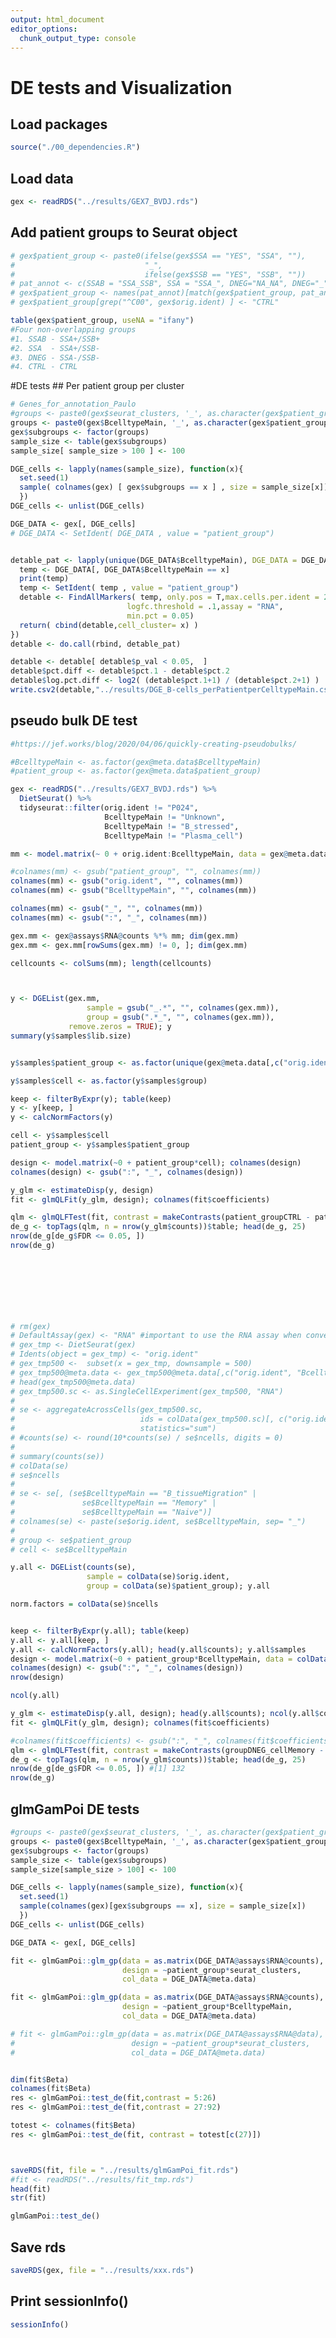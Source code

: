```yaml
---
output: html_document
editor_options: 
  chunk_output_type: console
---
```



# DE tests and Visualization {#DE-tests}
## Load packages

```r

source("./00_dependencies.R")

```


## Load data

```r

gex <- readRDS("../results/GEX7_BVDJ.rds")

```


## Add patient groups to Seurat object

```r

# gex$patient_group <- paste0(ifelse(gex$SSA == "YES", "SSA", ""), 
#                             "_", 
#                             ifelse(gex$SSB == "YES", "SSB", ""))
# pat_annot <- c(SSAB = "SSA_SSB", SSA = "SSA_", DNEG="NA_NA", DNEG="_")
# gex$patient_group <- names(pat_annot)[match(gex$patient_group, pat_annot)]
# gex$patient_group[grep("^C00", gex$orig.ident) ] <- "CTRL"

table(gex$patient_group, useNA = "ifany")
#Four non-overlapping groups
#1. SSAB - SSA+/SSB+
#2. SSA  - SSA+/SSB-
#3. DNEG - SSA-/SSB-
#4. CTRL - CTRL


```


#DE tests
## Per patient group per cluster

```r

# Genes_for_annotation_Paulo
#groups <- paste0(gex$seurat_clusters, '_', as.character(gex$patient_group) )
groups <- paste0(gex$BcelltypeMain, '_', as.character(gex$patient_group))
gex$subgroups <- factor(groups)
sample_size <- table(gex$subgroups)
sample_size[ sample_size > 100 ] <- 100

DGE_cells <- lapply(names(sample_size), function(x){ 
  set.seed(1)
  sample( colnames(gex) [ gex$subgroups == x ] , size = sample_size[x])
  })
DGE_cells <- unlist(DGE_cells)

DGE_DATA <- gex[, DGE_cells]
# DGE_DATA <- SetIdent( DGE_DATA , value = "patient_group")


detable_pat <- lapply(unique(DGE_DATA$BcelltypeMain), DGE_DATA = DGE_DATA, function(x, DGE_DATA){ 
  temp <- DGE_DATA[, DGE_DATA$BcelltypeMain == x]
  print(temp)
  temp <- SetIdent( temp , value = "patient_group")
  detable <- FindAllMarkers( temp, only.pos = T,max.cells.per.ident = 200,
                          logfc.threshold = .1,assay = "RNA",
                          min.pct = 0.05)
  return( cbind(detable,cell_cluster= x) )
})
detable <- do.call(rbind, detable_pat)

detable <- detable[ detable$p_val < 0.05,  ]
detable$pct.diff <- detable$pct.1 - detable$pct.2
detable$log.pct.diff <- log2( (detable$pct.1+1) / (detable$pct.2+1) )
write.csv2(detable,"../results/DGE_B-cells_perPatientperCelltypeMain.csv")


```


## pseudo bulk DE test


```r
#https://jef.works/blog/2020/04/06/quickly-creating-pseudobulks/

#BcelltypeMain <- as.factor(gex@meta.data$BcelltypeMain)
#patient_group <- as.factor(gex@meta.data$patient_group)

gex <- readRDS("../results/GEX7_BVDJ.rds") %>% 
  DietSeurat() %>%  
  tidyseurat::filter(orig.ident != "P024", 
                     BcelltypeMain != "Unknown", 
                     BcelltypeMain != "B_stressed",
                     BcelltypeMain != "Plasma_cell")

mm <- model.matrix(~ 0 + orig.ident:BcelltypeMain, data = gex@meta.data); head(mm)

#colnames(mm) <- gsub("patient_group", "", colnames(mm))
colnames(mm) <- gsub("orig.ident", "", colnames(mm))
colnames(mm) <- gsub("BcelltypeMain", "", colnames(mm))

colnames(mm) <- gsub("_", "", colnames(mm))
colnames(mm) <- gsub(":", "_", colnames(mm))

gex.mm <- gex@assays$RNA@counts %*% mm; dim(gex.mm)
gex.mm <- gex.mm[rowSums(gex.mm) != 0, ]; dim(gex.mm)

cellcounts <- colSums(mm); length(cellcounts)



y <- DGEList(gex.mm, 
                 sample = gsub("_.*", "", colnames(gex.mm)), 
                 group = gsub(".*_", "", colnames(gex.mm)),
             remove.zeros = TRUE); y
summary(y$samples$lib.size)


y$samples$patient_group <- as.factor(unique(gex@meta.data[,c("orig.ident", "patient_group")])$patient_group[match(y$samples$samples, unique(gex@meta.data[,c("orig.ident", "patient_group")])$orig.ident)])

y$samples$cell <- as.factor(y$samples$group)

keep <- filterByExpr(y); table(keep)
y <- y[keep, ]
y <- calcNormFactors(y)

cell <- y$samples$cell
patient_group <- y$samples$patient_group 

design <- model.matrix(~0 + patient_group*cell); colnames(design)
colnames(design) <- gsub(":", "_", colnames(design))

y_glm <- estimateDisp(y, design)
fit <- glmQLFit(y_glm, design); colnames(fit$coefficients)

qlm <- glmQLFTest(fit, contrast = makeContrasts(patient_groupCTRL - patient_groupDNEG, levels = design))
de_g <- topTags(qlm, n = nrow(y_glm$counts))$table; head(de_g, 25)
nrow(de_g[de_g$FDR <= 0.05, ]) 
nrow(de_g)
  
  
  





# rm(gex)
# DefaultAssay(gex) <- "RNA" #important to use the RNA assay when converting
# gex_tmp <- DietSeurat(gex)
# Idents(object = gex_tmp) <- "orig.ident"
# gex_tmp500 <-  subset(x = gex_tmp, downsample = 500)
# gex_tmp500@meta.data <- gex_tmp500@meta.data[,c("orig.ident", "BcelltypeMain", "patient_group")]
# head(gex_tmp500@meta.data)
# gex_tmp500.sc <- as.SingleCellExperiment(gex_tmp500, "RNA")
# 
# se <- aggregateAcrossCells(gex_tmp500.sc, 
#                            ids = colData(gex_tmp500.sc)[, c("orig.ident", "BcelltypeMain")], 
#                            statistics="sum")
# #counts(se) <- round(10*counts(se) / se$ncells, digits = 0)
# 
# summary(counts(se))
# colData(se)
# se$ncells
# 
# se <- se[, (se$BcelltypeMain == "B_tissueMigration" | 
#               se$BcelltypeMain == "Memory" | 
#               se$BcelltypeMain == "Naive")]
# colnames(se) <- paste(se$orig.ident, se$BcelltypeMain, sep= "_")
# 
# group <- se$patient_group
# cell <- se$BcelltypeMain

y.all <- DGEList(counts(se), 
                 sample = colData(se)$orig.ident, 
                 group = colData(se)$patient_group); y.all

norm.factors = colData(se)$ncells


keep <- filterByExpr(y.all); table(keep)
y.all <- y.all[keep, ]
y.all <- calcNormFactors(y.all); head(y.all$counts); y.all$samples
design <- model.matrix(~0 + patient_group*BcelltypeMain, data = colData(se)); design
colnames(design) <- gsub(":", "_", colnames(design))
nrow(design)

ncol(y.all)

y_glm <- estimateDisp(y.all, design); head(y.all$counts); ncol(y.all$counts)
fit <- glmQLFit(y_glm, design); colnames(fit$coefficients)

#colnames(fit$coefficients) <- gsub(":", "_", colnames(fit$coefficients))
qlm <- glmQLFTest(fit, contrast = makeContrasts(groupDNEG_cellMemory - groupSSA_cellMemory, levels = design))
de_g <- topTags(qlm, n = nrow(y_glm$counts))$table; head(de_g, 25)
nrow(de_g[de_g$FDR <= 0.05, ]) #[1] 132
nrow(de_g)


```


## glmGamPoi DE tests

```r

#groups <- paste0(gex$seurat_clusters, '_', as.character(gex$patient_group))
groups <- paste0(gex$BcelltypeMain, '_', as.character(gex$patient_group))
gex$subgroups <- factor(groups)
sample_size <- table(gex$subgroups)
sample_size[sample_size > 100] <- 100

DGE_cells <- lapply(names(sample_size), function(x){ 
  set.seed(1)
  sample(colnames(gex)[gex$subgroups == x], size = sample_size[x])
  })
DGE_cells <- unlist(DGE_cells)

DGE_DATA <- gex[, DGE_cells]

fit <- glmGamPoi::glm_gp(data = as.matrix(DGE_DATA@assays$RNA@counts),
                         design = ~patient_group*seurat_clusters,
                         col_data = DGE_DATA@meta.data)

fit <- glmGamPoi::glm_gp(data = as.matrix(DGE_DATA@assays$RNA@counts),
                         design = ~patient_group*BcelltypeMain,
                         col_data = DGE_DATA@meta.data)

# fit <- glmGamPoi::glm_gp(data = as.matrix(DGE_DATA@assays$RNA@data),
#                          design = ~patient_group*seurat_clusters,
#                          col_data = DGE_DATA@meta.data)


dim(fit$Beta)
colnames(fit$Beta)
res <- glmGamPoi::test_de(fit,contrast = 5:26)
res <- glmGamPoi::test_de(fit,contrast = 27:92)

totest <- colnames(fit$Beta)
res <- glmGamPoi::test_de(fit, contrast = totest[c(27)])



saveRDS(fit, file = "../results/glmGamPoi_fit.rds")
#fit <- readRDS("../results/fit_tmp.rds")
head(fit)
str(fit)

glmGamPoi::test_de()


```


## Save rds 

```r

saveRDS(gex, file = "../results/xxx.rds")

```


## Print sessionInfo()

```r

sessionInfo()

```



